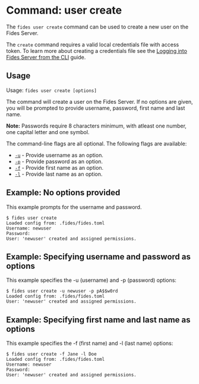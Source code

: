 
# Command: user create

The ```fides user create``` command can be used to create a new user on the Fides Server. 

The ```create``` command requires a valid local credentials file with access token. To learn more about creating a credentials file see the [Logging into Fides Server from the CLI](#LINK) guide.

## Usage
Usage: ```fides user create [options]```

The command will create a user on the Fides Server. If no options are given, you will be prompted to provide username, password, first name and last name.

<Callout emoji="">**Note:** Passwords require 8 characters minimum, with atleast one number, one capital letter and one symbol.</Callout>


The command-line flags are all optional. The following flags are available:

* <span class="nx-absolute -nx-mt-20" id="u"></span>[```-u```](#u) - Provide username as an option.
* <span class="nx-absolute -nx-mt-20" id="p"></span>[```-p```](#p) - Provide password as an option.
* <span class="nx-absolute -nx-mt-20" id="f"></span>[```-f```](#f) - Provide first name as an option.
* <span class="nx-absolute -nx-mt-20" id="l"></span>[```-l```](#l) - Provide last name as an option.

## Example: No options provided
This example prompts for the username and password.

```console
$ fides user create
Loaded config from: .fides/fides.toml
Username: newuser
Password: 
User: 'newuser' created and assigned permissions.
```

## Example: Specifying username and password as options
This example specifies the -u (username) and -p (password) options:

```console
$ fides user create -u newuser -p pA$$w0rd
Loaded config from: .fides/fides.toml
User: 'newuser' created and assigned permissions.
```

## Example: Specifying first name and last name as options
This example specifies the -f (first name) and -l (last name) options:

```console
$ fides user create -f Jane -l Doe
Loaded config from: .fides/fides.toml
Username: newuser
Password: 
User: 'newuser' created and assigned permissions.
```